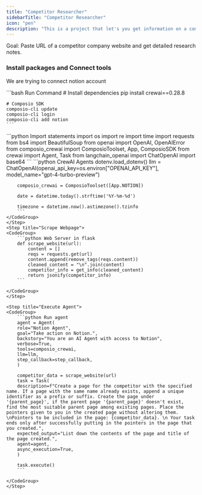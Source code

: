 ```yaml
---
title: "Competitor Researcher"
sidebarTitle: "Competitor Researcher"
icon: "pen"
description: "This is a project that let's you get information on a comeptitor's website and add it to your notion."
---
```


<Tip>
  Goal: Paste URL of a competitor company website and get detailed research
  notes.
</Tip>

### Install packages and Connect tools

We are trying to connect notion account

<CodeGroup>
    ```bash Run Command
    # Install dependencies
    pip install crewai==0.28.8

    # Composio SDK
    composio-cli update
    composio-cli login
    composio-cli add notion
    ```

</CodeGroup>

<Steps>
    <Step title="Import base packages">
    <CodeGroup>
        ```python Import statements
        import os
        import re
        import time
        import requests
        from bs4 import BeautifulSoup
        from openai import OpenAI, OpenAIError
        from composio_crewai import ComposioToolset, App, ComposioSDK
        from crewai import Agent, Task
        from langchain_openai import ChatOpenAI
        import base64
        ```
    </CodeGroup>
    </Step>
    <Step title="Initialise Agents using CrewAI">
    <CodeGroup>
        ```python CrewAI Agents
        dotenv.load_dotenv()
        llm = ChatOpenAI(openai_api_key=os.environ["OPENAI_API_KEY"], model_name="gpt-4-turbo-preview")

        composio_crewai = ComposioToolset([App.NOTION])

        date = datetime.today().strftime('%Y-%m-%d')

        timezone = datetime.now().astimezone().tzinfo
        ```
    </CodeGroup>
    </Step>
    <Step title="Scrape Webpage">
    <CodeGroup>
        ```python Web Server in flask
        def scrape_website(url):
            content = []
            reqs = requests.get(url)
            content.append(remove_tags(reqs.content))
            cleaned_content = "\n".join(content)
            competitor_info = get_info(cleaned_content)
            return jsonify(competitor_info)
        ```

    </CodeGroup>
    </Step>

    <Step title="Execute Agent">
    <CodeGroup>
        ```python Run agent
        agent = Agent(
        role="Notion Agent",
        goal="Take action on Notion.",
        backstory="You are an AI Agent with access to Notion",
        verbose=True,
        tools=composio_crewai,
        llm=llm,
        step_callback=step_callback,
        )

        competitor_data = scrape_website(url)
        task = Task(
        description=f"Create a page for the competitor with the specified name. If a page with the same name already exists, append a unique identifier as a prefix or suffix. Create the page under '{parent_page}', if the parent page '{parent_page}' doesn't exist, find the most suitable parent page among existing pages. Place the pointers given to you in the created page without altering them. \nPointers to be included in the page: {competitor_data}. \n Your task ends only after successfully putting in the pointers in the page that you created.",
        expected_output="List down the contents of the page and title of the page created.",
        agent=agent,
        async_execution=True,
        )

        task.execute()
        ```

    </CodeGroup>
    </Step>

</Steps>
